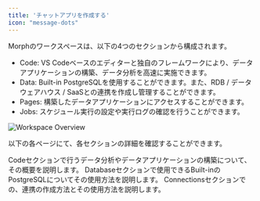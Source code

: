 ```yaml
---
title: 'チャットアプリを作成する'
icon: "message-dots"
---
```


Morphのワークスペースは、以下の4つのセクションから構成されます。

- Code: VS Codeベースのエディターと独自のフレームワークにより、データアプリケーションの構築、データ分析を高速に実施できます。
- Data: Built-in PostgreSQLを使用することができます。また、RDB / データウェアハウス / SaaSとの連携を作成し管理することができます。
- Pages: 構築したデータアプリケーションにアクセスすることができます。
- Jobs: スケジュール実行の設定や実行ログの確認を行うことができます。

<img
  src="/assets/images/docs/workspace-overview.png"
  alt="Workspace Overview"
/>

以下の各ページにて、各セクションの詳細を確認することができます。

<CardGroup cols={2}>
  <Card title="Code" icon="square-1" href="/docs/ja/workspace/environment">
    Codeセクションで行うデータ分析やデータアプリケーションの構築について、その概要を説明します。
  </Card>
  <Card title="Database" icon="square-2" href="/docs/ja/data-sources/builtin-postgres">
    Databaseセクションで使用できるBuilt-inのPostgreSQLについてその使用方法を説明します。
  </Card>
  <Card title="Connections" icon="square-3" href="/docs/ja/data-sources/connectors">
    Connectionsセクションでの、連携の作成方法とその使用方法を説明します。
  </Card>
</CardGroup>
